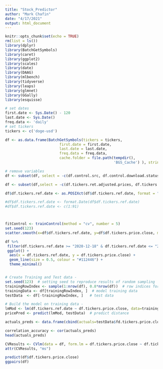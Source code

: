 ```yaml
---
title: "Stock_Predictor"
author: "Mark Chafin"
date: "4/17/2021"
output: html_document
---
```


```r
knitr::opts_chunk$set(echo = TRUE)
rm(list = ls())
library(dplyr)
library(BatchGetSymbols)
library(caret)
library(ggplot2)
library(scales)
library(date)
library(DAAG)
library(mlbench)
library(tidyverse)
library(leaps)
library(glmnet)
library(GGally)
library(esquisse)

```

```r
# set dates
first.date <- Sys.Date() - 120
last.date <- Sys.Date()
freq.data <- 'daily'
# set tickers
tickers <- c('doge-usd')

df <- as.data.frame(BatchGetSymbols(tickers = tickers, 
                         first.date = first.date,
                         last.date = last.date, 
                         freq.data = freq.data,
                         cache.folder = file.path(tempdir(), 
                                                  'BGS_Cache') ), stringsAsFactors = TRUE) # cache in tempdir()

# remove variables
df <- subset(df, select = -c(df.control.src, df.control.download.status, df.control.perc.benchmark.dates, df.control.threshold.decision, df.control.total.obs, df.control.ticker))

df <- subset(df,select = -c(df.tickers.ret.adjusted.prices, df.tickers.ret.closing.prices))

```

```r
df$df.tickers.ref.date <- as.POSIXct(df$df.tickers.ref.date, format = "%Y-%m-%d")

#df$df.tickers.ref.date <- format.Date(df$df.tickers.ref.date)
#df$df.tickers.ref.date <- c(1:91)



fitControl <- trainControl(method = "cv", number = 5)
set.seed(123)
scatter.smooth(x=df$df.tickers.ref.date, y=df$df.tickers.price.close, main= tickers)  # scatterplot

df %>%
 filter(df.tickers.ref.date >= "2020-12-18" & df.tickers.ref.date <= "2021-04-16") %>%
 ggplot() +
  aes(x = df.tickers.ref.date, y = df.tickers.price.close) +
  geom_line(size = 0.5, colour = "#112446") +
  theme_minimal()



```




```r
# Create Training and Test data -
set.seed(123)  # setting seed to reproduce results of random sampling
trainingRowIndex <- sample(1:nrow(df), 0.8*nrow(df))  # row indices for training data
trainingData <- df[trainingRowIndex, ]  # model training data
testData  <- df[-trainingRowIndex, ]   # test data
```

```r
# Build the model on training data -
lmMod <- lm(df.tickers.ref.date ~ df.tickers.price.close, data=trainingData)  # build the model
pricePred <- predict(lmMod, testData)  # predict distance
```

```r
actuals_preds <- data.frame(cbind(actuals=testData$fd.tickers.price.close, predicteds=pricePred))  # make actuals_predicteds dataframe.

correlation_accuracy <- cor(actuals_preds)
head(actuals_preds)
```

```r
CVResults <- CVlm(data = df, form.lm = df.tickers.price.close ~ df.tickers.ref.date, m = 500, dots = FALSE, seed = 123)
attr(CVResults, "ms")
```

```r
predict(df$df.tickers.price.close)
ggpairs(df)

```

